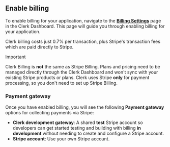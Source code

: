 ## Enable billing

To enable billing for your application, navigate to the [**Billing Settings**](https://dashboard.clerk.com/last-active?path=billing/settings) page in the Clerk Dashboard. This page will guide you through enabling billing for your application.

Clerk billing costs just 0.7% per transaction, plus Stripe's transaction fees which are paid directly to Stripe.

> [!IMPORTANT]
> Clerk Billing is **not** the same as Stripe Billing. Plans and pricing need to be managed directly through the Clerk Dashboard and won't sync with your existing Stripe products or plans. Clerk uses Stripe **only** for payment processing, so you don't need to set up Stripe Billing. 

### Payment gateway

Once you have enabled billing, you will see the following **Payment gateway** options for collecting payments via Stripe:

- **Clerk development gateway**: A shared **test** Stripe account so developers can get started testing and building with billing **in development** without needing to create and configure a Stripe account.
- **Stripe account**: Use your own Stripe account.
